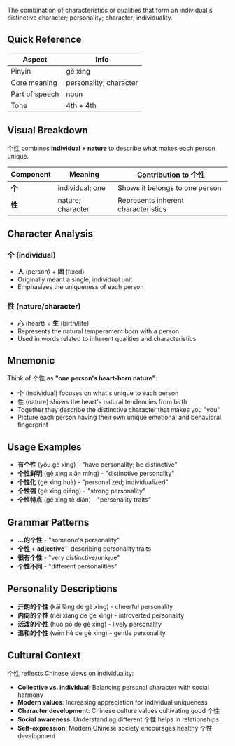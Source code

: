 The combination of characteristics or qualities that form an individual's distinctive character;
personality; character; individuality.

## Quick Reference

| Aspect         | Info                   |
| -------------- | ---------------------- |
| Pinyin         | gè xìng                |
| Core meaning   | personality; character |
| Part of speech | noun                   |
| Tone           | 4th + 4th              |

## Visual Breakdown

个性 combines **individual + nature** to describe what makes each person unique.

| Component | Meaning           | Contribution to 个性                |
| --------- | ----------------- | ----------------------------------- |
| **个**    | individual; one   | Shows it belongs to one person      |
| **性**    | nature; character | Represents inherent characteristics |

## Character Analysis

### 个 (individual)

- **人** (person) + **固** (fixed)
- Originally meant a single, individual unit
- Emphasizes the uniqueness of each person

### 性 (nature/character)

- **心** (heart) + **生** (birth/life)
- Represents the natural temperament born with a person
- Used in words related to inherent qualities and characteristics

## Mnemonic

Think of 个性 as **"one person's heart-born nature"**:

- 个 (individual) focuses on what's unique to each person
- 性 (nature) shows the heart's natural tendencies from birth
- Together they describe the distinctive character that makes you "you"
- Picture each person having their own unique emotional and behavioral fingerprint

## Usage Examples

- **有个性** (yǒu gè xìng) - "have personality; be distinctive"
- **个性鲜明** (gè xìng xiān míng) - "distinctive personality"
- **个性化** (gè xìng huà) - "personalized; individualized"
- **个性强** (gè xìng qiáng) - "strong personality"
- **个性特点** (gè xìng tè diǎn) - "personality traits"

## Grammar Patterns

- **...的个性** - "someone's personality"
- **个性 + adjective** - describing personality traits
- **很有个性** - "very distinctive/unique"
- **个性不同** - "different personalities"

## Personality Descriptions

- **开朗的个性** (kāi lǎng de gè xìng) - cheerful personality
- **内向的个性** (nèi xiàng de gè xìng) - introverted personality
- **活泼的个性** (huó pō de gè xìng) - lively personality
- **温和的个性** (wēn hé de gè xìng) - gentle personality

## Cultural Context

个性 reflects Chinese views on individuality:

- **Collective vs. individual**: Balancing personal character with social harmony
- **Modern values**: Increasing appreciation for individual uniqueness
- **Character development**: Chinese culture values cultivating good 个性
- **Social awareness**: Understanding different 个性 helps in relationships
- **Self-expression**: Modern Chinese society encourages healthy 个性 development
